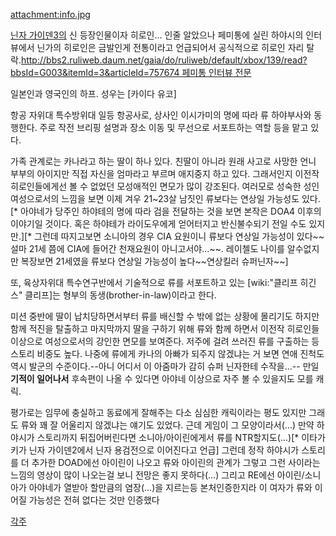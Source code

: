 attachment:info.jpg 

[[닌자 가이덴3]]의 신 등장인물이자 히로인... 인줄 알았으나 페미통에 실린 하야시의 인터뷰에서 닌가의 히로인은 금발인게 전통이라고 언급되어서 공식적으로 히로인 자리 탈락.[[http://bbs2.ruliweb.daum.net/gaia/do/ruliweb/default/xbox/139/read?bbsId=G003&itemId=3&articleId=757674 페미통 인터뷰 전문]]

일본인과 영국인의 하프. 성우는 [카이다 유코]

항공 자위대 특수방위대 일등 항공사로, 상사인 이시가미의 명에 따라 류 하야부사와 동행한다. 주로 작전 브리핑 설명과 장소 이동 및 무선으로 서포트하는 역할 등을 맡고 있다. 

가족 관계로는 카나라고 하는 딸이 하나 있다. 친딸이 아니라 원래 사고로 사망한 언니 부부의 아이지만 직접 자신을 엄마라고 부르며 애지중지 하고 있다. 그래서인지 이전작 히로인들에게선 볼 수 없었던 모성애적인 면모가 많이 강조된다. 여러모로 성숙한 성인 여성으로서의 느낌을 보면 이제 겨우 21~23살 남짓인 류보다는 연상일 가능성도 있다.[* 아야네가 당주인 하야테의 명에 따라 검을 전달하는 것을 보면 본작은 DOA4 이후의 이야기일 것이다. 혹은 하야테가 라이도우에게 얻어터지고 반신불수되기 전일 수도 있지만.][* 그런데 따지고보면 소니아의 경우 CIA 요원이니 류보다 연상일 가능성이 있다~~설마 21세 쯤에 CIA에 들어간 천재요원이 아니고서야...~~.  레이첼도 나이를 알수없지만 복장보면 21세였을 류보다 연상일 가능성이 높다~~연상킬러 슈퍼닌자~~] 

또, 육상자위대 특수연구반에서 기술적으로 류를 서포트하고 있는 [wiki:"클리프 히긴스" 클리프]는 형부의 동생(brother-in-law)이라고 한다.  

미션 중반에 딸이 납치당하면서부터 류를 배신할 수 밖에 없는 상황에 몰리기도 하지만 함께 적진을 탈출하고 마지막까지 딸을 구하기 위해 류와 함께 하면서 이전작 히로인들 이상으로 여성으로서의 강인한 면모를 보여준다. 저주에 걸려 쓰러진 류를 구출하는 등 스토리 비중도 높다. 나중에 류에게 카나의 아빠가 되주지 않겠냐는 거 보면 연애 진척도 역시 발군의 수준이다.--아니 어디서 이 아줌마가 감히 슈퍼 닌자한테 수작을...-- 만일 '''기적이 일어나서''' 후속편이 나올 수 있다면 아야네 이상으로 자주 볼 수 있을지도 모를 캐릭.

평가로는 임무에 충실하고 동료에게 잘해주는 다소 심심한 캐릭이라는 평도 있지만 그래도 류와 꽤 잘 어울리지 않겠냐는 얘기도 있었다.  근데 게임이 그 모양이라서(...)  만약 하야시가 스토리까지 뒤집어버린다면 소니아/아이린에게서 류를 NTR할지도(...)[* 이타가키가 닌자 가이덴2에서 닌자 용검전으로 이어진다고 언급] 그런데 정작 하야시가 스토리를 더 추가한 DOAD에선 아이린이 나오고 류와 아이린의 관계가 그렇고 그런 사이라는 느낌의 영상이 많이 나오는걸 보니 전망은 좋지 못하다(...)  그리고 RE에선 아이린/소니아가 아야네가 열받아 할만큼의 염장(...)을 지르는등 본처인증한지라 이 여자가 류와 이어질 가능성은 전혀 없다는 것만 인증했다

[[각주]]
